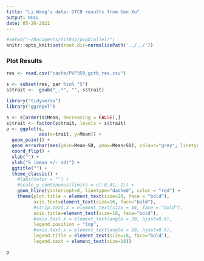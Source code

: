 ```yaml
---
title: "Li Wang's data: GTCB results from Gen Xu"
output: NULL
date: 05-26-2021
---
```


```r
#setwd("~/Documents/Github/pvpDiallel/")
knitr::opts_knit$set(root.dir=normalizePath('../../'))
```

### Plot Results


```r
res <- read.csv("cache/PVP350_gctb_res.csv")

s <- subset(res, par %in% "S")
s$trait <-  gsub("_.*", "", s$trait)
```


```r
library("tidyverse")
library("ggrepel")

s <- s[order(s$Mean, decreasing = FALSE),]
s$trait <- factor(s$trait, levels = s$trait)
p <- ggplot(s, 
            aes(x=trait, y=Mean)) +
  geom_point() +
  geom_errorbar(aes(ymin=Mean-SD, ymax=Mean+SD), colour="grey", linetype=1) +
  coord_flip() +
  xlab("") +
  ylab("S (mean +/- sd)") +
  ggtitle("") +
  theme_classic() +
    #labs(color = "") +
    #scale_y_continuous(limits = c(-0.01, 1)) +
    geom_hline(yintercept=0, linetype="dashed", color = "red") +
    theme(plot.title = element_text(size=20, face = "bold"), 
          axis.text=element_text(size=16, face="bold"),
          #strip.text.x = element_text(size = 16, face = "bold"),
          axis.title=element_text(size=18, face="bold"),
          #axis.text.x = element_text(angle = 20, hjust=0.6),
          legend.position = "top", 
          #axis.text.x = element_text(angle = 20, hjust=0.6),
          legend.title = element_text(size=18, face="bold"),
          legend.text = element_text(size=18))

p
```

